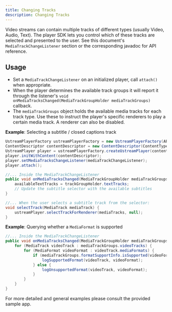 ```yaml
---
title: Changing Tracks
description: Changing Tracks
---
```


Video streams can contain multiple tracks of different types (usually Video, Audio, Text). The player SDK lets you control which of these
tracks are selected and presented to the user. See this document's `MediaTrackChangeListener` section or the corresponding javadoc for
API reference.

## Usage

- Set a `MediaTrackChangeListener` on an initialized player, call `attach()` when appropriate.
- When the player determines the available track groups
it will report it through the listener's `void onMediaTracksChanged(MediaTrackGroupHolder mediaTrackGroups)` callback.
- The `mediaTrackGroups` object holds the available media tracks for each track type. Use these to instruct the player's specific renderers to
play a certain media track. A renderer can also be disabled.

**Example**: Selecting a subtitle / closed captions track

```java
UstreamPlayerFactory ustreamPlayerFactory = new UstreamPlayerFactory(API_KEY, activity);
ContentDescriptor contentDescriptor = new ContentDescriptor(ContentType.RECORDED, 123456L);
UstreamPlayer player = ustreamPlayerFactory.createUstreamPlayer(contentDescriptor.toString());
player.initWithContent(contentDescriptor);
player.setMediaTracksChangeListener(mediaTrackChangeListener);
player.attach();

//... Inside the MediaTrackChangeListener
public void onMediaTracksChanged(MediaTrackGroupHolder mediaTrackGroups) {
    availableTextTracks = trackGroupHolder.textTracks;
    // Update the subtitle selector with the available subtitles
}

//... When the user selects a subtitle track from the selector:
void selectTrack(MediaTrack mediaTrack) {
    ustreamPlayer.selectTrackForRenderer(mediaTracks, null);
}
```

**Example**: Querying whether a `MediaFormat` is supported

```java
//... Inside the MediaTrackChangeListener
public void onMediaTracksChanged(MediaTrackGroupHolder mediaTrackGroups) {
    for (MediaTrack videoTrack : mediaTrackGroups.videoTracks) {
        for (MediaFormat videoFormat : videoTrack.mediaFormats) {
            if (mediaTrackGroups.formatSupportInfo.isSupported(videoFormat)) {
                logSupportedFormat(videoTrack, videoFormat);
            } else {
                logUnsupportedFormat(videoTrack, videoFormat);
            }
        }
    }
}
```

For more detailed and general examples please consult the provided sample app.
